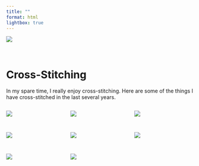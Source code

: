 ```yaml
---
title: ""
format: html
lightbox: true
---
```



:::{.column-screen}
![](img/typewriter3.jpg)
<!-- <div class="banner-text"> -->
<!-- # Andrew Zieffler -->

<!-- Academic. Data lover. Statistics enthusiast. -->
<!-- </div> -->
:::

<br />


# Cross-Stitching

In my spare time, I really enjoy cross-stitching. Here are some of the things I have cross-stitched in the last several years.

::: {style="display: grid;grid-template-columns: repeat(auto-fill, minmax(150px, 1fr));grid-gap: 1em;"}

![](img/cross-stitch-haunted-house.jpg){group="my-gallery"}

![](img/cross-stitch-tswift.jpg){group="my-gallery"}

![](img/cross-stitch-evidence.jpg){group="my-gallery"}

![](img/cross-stitch-mcmc.jpg){group="my-gallery"}

![](img/cross-stitch-fuckit.jpg){group="my-gallery"}

![](img/cross-stitch-duck.jpg){group="my-gallery"}

![](img/cross-stitch-bb8.jpg){group="my-gallery"}

![](img/cross-stitch-he-man.jpg){group="my-gallery"}


:::



